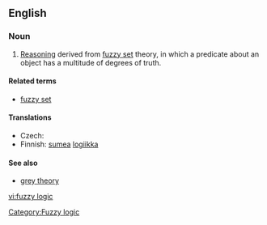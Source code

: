 {{wikipedia}}
==English==

===Noun===
{{en-noun|sg=[[fuzzy]] [[logic]]}}

# [[reasoning|Reasoning]] derived from [[fuzzy set]] theory, in which a predicate about an object has a multitude of degrees of truth.

====Related terms====
* [[fuzzy set]]

====Translations====
{{trans-top|logic based on the notion of fuzzy set}}
* Czech: {{t|cs|fuzzy logika|f}}
* Finnish: [[sumea]] [[logiikka]]
{{trans-mid}}
{{trans-bottom}}

====See also====
* [[grey theory]]

[[Category:Fuzzy logic]]

[[vi:fuzzy logic]]